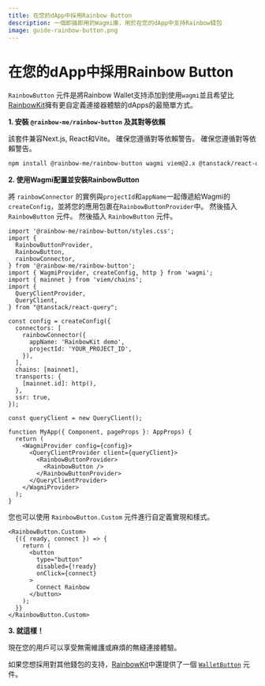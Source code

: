 ```yaml
---
title: 在您的dApp中採用Rainbow Button
description: 一個即插即用的Wagmi庫，用於在您的dApp中支持Rainbow錢包
image: guide-rainbow-button.png
---
```


# 在您的dApp中採用Rainbow Button

`RainbowButton` 元件是將Rainbow Wallet支持添加到使用`wagmi`並且希望比[RainbowKit](https://www.rainbowkit.com/docs/installation)擁有更自定義連接器體驗的dApps的最簡單方式。

**1. 安裝 `@rainbow-me/rainbow-button` 及其對等依賴**

該套件兼容Next.js, React和Vite。 確保您遵循對等依賴警告。 確保您遵循對等依賴警告。

```bash
npm install @rainbow-me/rainbow-button wagmi viem@2.x @tanstack/react-query
```

**2. 使用Wagmi配置並安裝RainbowButton**

將 `rainbowConnector` 的實例與`projectId`和`appName`一起傳遞給Wagmi的`createConfig`，並將您的應用包裹在`RainbowButtonProvider`中。 然後插入 `RainbowButton` 元件。 然後插入 `RainbowButton` 元件。

```tsx
import '@rainbow-me/rainbow-button/styles.css';
import {
  RainbowButtonProvider,
  RainbowButton,
  rainbowConnector,
} from '@rainbow-me/rainbow-button';
import { WagmiProvider, createConfig, http } from 'wagmi';
import { mainnet } from 'viem/chains';
import {
  QueryClientProvider,
  QueryClient,
} from "@tanstack/react-query";

const config = createConfig({
  connectors: [
    rainbowConnector({
      appName: 'RainbowKit demo',
      projectId: 'YOUR_PROJECT_ID',
    }),
  ],
  chains: [mainnet],
  transports: {
    [mainnet.id]: http(),
  },
  ssr: true,
});

const queryClient = new QueryClient();

function MyApp({ Component, pageProps }: AppProps) {
  return (
    <WagmiProvider config={config}>
      <QueryClientProvider client={queryClient}>
        <RainbowButtonProvider>
          <RainbowButton />
        </RainbowButtonProvider>
      </QueryClientProvider>
    </WagmiProvider>
  );
}
```

您也可以使用 `RainbowButton.Custom` 元件進行自定義實現和樣式。

```tsx
<RainbowButton.Custom>
  {({ ready, connect }) => {
    return (
      <button
        type="button"
        disabled={!ready}
        onClick={connect}
      >
        Connect Rainbow
      </button>
    );
  }}
</RainbowButton.Custom>
```

**3. 就這樣！**

現在您的用戶可以享受無需維護或麻煩的無縫連接體驗。

如果您想採用對其他錢包的支持，[RainbowKit](https://www.rainbowkit.com/docs/installation)中還提供了一個 [`WalletButton`](https://www.rainbowkit.com/docs/wallet-button) 元件。

